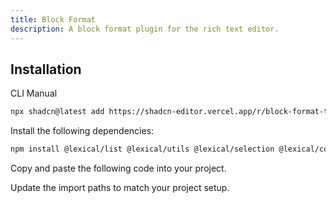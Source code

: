 ```yaml
---
title: Block Format
description: A block format plugin for the rich text editor.
---
```


<ComponentPreview
  name="block-format-toolbar-plugin-demo"
  className="[&_.preview>[data-orientation=vertical]]:sm:max-w-[70%]"
  description="A block format plugin for the rich text editor."
/>

## Installation

<Tabs defaultValue="cli">

<TabsList>
  <TabsTrigger value="cli">CLI</TabsTrigger>
  <TabsTrigger value="manual">Manual</TabsTrigger>
</TabsList>

<TabsContent value="cli">

```bash
npx shadcn@latest add https://shadcn-editor.vercel.app/r/block-format-toolbar-plugin.json
```

</TabsContent>

<TabsContent value="manual">

<Steps>

<Step>Install the following dependencies:</Step>

```bash
npm install @lexical/list @lexical/utils @lexical/selection @lexical/code
```

<Step>Copy and paste the following code into your project.</Step>

<ComponentSource name="block-format-toolbar-plugin" />

<Step>Update the import paths to match your project setup.</Step>

</Steps>

</TabsContent>

</Tabs>